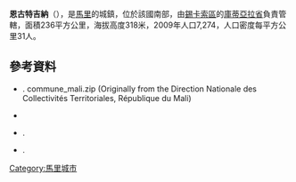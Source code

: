 '''恩古特吉納'''（{{lang-fr|N'Goutjina}}），是[[馬里|馬里]]的城鎮，位於該國南部，由[[錫卡索區|錫卡索區]]的[[庫蒂亞拉省|庫蒂亞拉省]]負責管轄，面積236平方公里，海拔高度318米，2009年人口7,274，人口密度每平方公里31人。

==參考資料==
*{{citation | contribution= Common and Fundamental Operational Datasets Registry: Mali | publisher= United Nations Office for the Coordination of Humanitarian Affairs | url= http://cod.humanitarianresponse.info/country-region/mali | access-date= 2015-07-25 | title= 存档副本 | archive-url= https://web.archive.org/web/20121214211137/http://cod.humanitarianresponse.info/country-region/Mali | archive-date= 2012-12-14 | dead-url= yes }}. commune_mali.zip (Originally from the Direction Nationale des Collectivités Territoriales, République du Mali)
*{{citation | url=http://instat.gov.ml/documentation/sikasso.pdf | publisher=République de Mali: Institut National de la Statistique | title=Resultats RGPH 2009 (Région de Sikasso) | language=fr | archiveurl=https://www.webcitation.org/6AnYveESp?url=http://instat.gov.ml/documentation/sikasso.pdf | archivedate=2012年9月19日 | deadurl=no }}
*{{citation | title=Communes de la Région de Sikasso | publisher=Ministère de l’administration territoriale et des collectivités locales, République du Mali | url=http://www.matcl.gov.ml/pdf/ComRegSikasso.pdf | language=fr | archiveurl=https://www.webcitation.org/6AnZ7FgpR?url=http://www.matcl.gov.ml/pdf/ComRegSikasso.pdf | archivedate=2012年9月19日 | deadurl=yes }}.
*{{citation | title=Plan de Sécurité Alimentaire Commune Rurale de N'Goutjina 2006-2008 | publisher=Commissariat à la Sécurité Alimentaire, République du Mali, USAID-Mali | year=2006 | url=http://fsg.afre.msu.edu/mali_fd_strtgy/plans/sikasso/koutiala/psa_ngoutjina.pdf | language=fr | ref=none | access-date=2015-07-25 | archive-url=https://web.archive.org/web/20160305034021/http://fsg.afre.msu.edu/mali_fd_strtgy/plans/sikasso/koutiala/psa_ngoutjina.pdf | archive-date=2016-03-05 | dead-url=yes }}.

{{Coord|12|17|49|N|5|28|50|W|display=title}}

{{錫卡索區}}

[[Category:馬里城市|Category:馬里城市]]


{{Mali-geo-stub}}